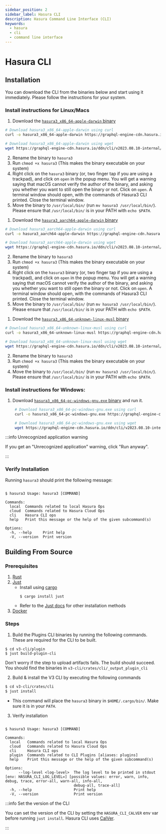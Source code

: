 ```yaml
---
sidebar_position: 2
sidebar_label: Hasura CLI
description: Hasura Command Line Interface (CLI)
keywords:
  - hasura
  - cli
  - command line interface
---
```



# Hasura CLI

## Installation

You can download the CLI from the binaries below and start using it immediately. Please follow the instructions for your
system.

### Install instructions for Linux/Macs

<Tabs groupId="os-preference" className="api-tabs">

<TabItem value="intel" label="Intel Macs">

1. Download the
   [`hasura3_x86_64-apple-darwin` binary](https://graphql-engine-cdn.hasura.io/ddn/cli/v2023.08.10-internal/hasura3_x86_64-apple-darwin)

```bash
# Download hasura3_x86_64-apple-darwin using curl
curl -o hasura3_x86_64-apple-darwin https://graphql-engine-cdn.hasura.io/ddn/cli/v2023.08.10-internal/hasura3_x86_64-apple-darwin

# Download hasura3_x86_64-apple-darwin using wget
wget https://graphql-engine-cdn.hasura.io/ddn/cli/v2023.08.10-internal/hasura3_x86_64-apple-darwin
```

2. Rename the binary to `hasura3`
3. Run `chmod +x hasura3` (This makes the binary executable on your system)
4. Right click on the `hasura3` binary (or, two finger tap if you are using a trackpad), and click on `open` in the
   popup menu. You will get a warning saying that macOS cannot verify the author of the binary, and asking you whether
   you want to still open the binary or not. Click on `open`. A terminal window should open, with the commands of
   Hasura3 CLI printed. Close the terminal window.
5. Move the binary to `/usr/local/bin/` (run `mv hasura3 /usr/local/bin/`). Please ensure that `/usr/local/bin/` is in
   your PATH with `echo $PATH`.

</TabItem>

<TabItem value="silicon" label="M1 / M2 Macs">

1. Download the
   [`hasura3_aarch64-apple-darwin` binary](https://graphql-engine-cdn.hasura.io/ddn/cli/v2023.08.10-internal/hasura3_aarch64-apple-darwin)

```bash
# Download hasura3_aarch64-apple-darwin using curl
curl -o hasura3_aarch64-apple-darwin https://graphql-engine-cdn.hasura.io/ddn/cli/v2023.08.10-internal/hasura3_aarch64-apple-darwin

# Download hasura3_aarch64-apple-darwin using wget
wget https://graphql-engine-cdn.hasura.io/ddn/cli/v2023.08.10-internal/hasura3_aarch64-apple-darwin
```

2. Rename the binary to `hasura3`
3. Run `chmod +x hasura3` (This makes the binary executable on your system)
4. Right click on the `hasura3` binary (or, two finger tap if you are using a trackpad), and click on `open` in the
   popup menu. You will get a warning saying that macOS cannot verify the author of the binary, and asking you whether
   you want to still open the binary or not. Click on `open`. A terminal window should open, with the commands of
   Hasura3 CLI printed. Close the terminal window.
5. Move the binary to `/usr/local/bin/` (run `mv hasura3 /usr/local/bin/`). Please ensure that `/usr/local/bin/` is in
   your PATH with `echo $PATH`.

</TabItem>

<TabItem value="linux" label="Linux">

1. Download the
   [`hasura3_x86_64-unknown-linux-musl` binary](https://graphql-engine-cdn.hasura.io/ddn/cli/v2023.08.10-internal/hasura3_x86_64-unknown-linux-musl)

```bash
# Download hasura3_x86_64-unknown-linux-musl using curl
curl -o hasura3_x86_64-unknown-linux-musl https://graphql-engine-cdn.hasura.io/ddn/cli/v2023.08.10-internal/hasura3_x86_64-unknown-linux-musl

# Download hasura3_x86_64-unknown-linux-musl using wget
wget https://graphql-engine-cdn.hasura.io/ddn/cli/v2023.08.10-internal/hasura3_x86_64-unknown-linux-musl
```

2. Rename the binary to `hasura3`
3. Run `chmod +x hasura3` (This makes the binary executable on your system)
4. Move the binary to `/usr/local/bin/` (run `mv hasura3 /usr/local/bin/`). Please ensure that `/usr/local/bin/` is in
   your PATH with `echo $PATH`.

</TabItem>
</Tabs>

### Install instructions for Windows:

1. Download
   [`hasura3_x86_64-pc-windows-gnu.exe` binary](https://graphql-engine-cdn.hasura.io/ddn/cli/v2023.08.10-internal/hasura3_x86_64-pc-windows-gnu.exe)
   and run it.

   ```bash
    # Download hasura3_x86_64-pc-windows-gnu.exe using curl
    curl -o hasura3_x86_64-pc-windows-gnu.exe https://graphql-engine-cdn.hasura.io/ddn/cli/v2023.08.10-internal/hasura3_x86_64-pc-windows-gnu.exe

    # Download hasura3_x86_64-pc-windows-gnu.exe using wget
    wget https://graphql-engine-cdn.hasura.io/ddn/cli/v2023.08.10-internal/hasura3_x86_64-pc-windows-gnu.exe
   ```

:::info Unrecognized application warning

If you get an "Unrecognized application" warning, click "Run anyway".

:::

### Verify Installation

Running `hasura3` should print the following message:

```

$ hasura3 Usage: hasura3 [COMMAND]

Commands:
  local  Commands related to local Hasura Ops
  cloud  Commands related to Hasura Cloud Ops
  cli    Hasura CLI ops
  help   Print this message or the help of the given subcommand(s)

Options:
  -h, --help     Print help
  -V, --version  Print version

```

## Building From Source

### Prerequisites

1. [Rust](https://rustup.rs/)
2. [Just](https://just.systems/)
   - Install using [cargo](https://doc.rust-lang.org/cargo/)
     ```
     $ cargo install just
     ```
   - Refer to the [Just docs](https://just.systems/man/en/chapter_3.html) for other installation methods
3. [Docker](https://docs.docker.com/engine/install/)

### Steps

1. Build the Plugins CLI binaries by running the following commands. These are required for the CLI to be built. 
```
$ cd v3-cli/plugin
$ just build-plugin-cli
```
Don't worry if the step to upload artifacts fails. The build should succeed. You should find the binaries in `v3-cli/crates/cli/_output_plugin_cli`

2. Build & install the V3 CLI by executing the following commands

```bash
$ cd v3-cli/crates/cli
$ just install

```

- This command will place the `hasura3` binary in `$HOME/.cargo/bin/`. Make sure it is in your `PATH`.

3. Verify installation

```text

$ hasura3 Usage: hasura3 [COMMAND]

Commands:
  local   Commands related to local Hasura Ops
  cloud   Commands related to Hasura Cloud Ops
  cli     Hasura CLI ops
  plugin  Commands related to CLI Plugins [aliases: plugins]
  help    Print this message or the help of the given subcommand(s)

Options:
      --log-level <log-level>  The log level to be printed in stdout [env: HASURA_CLI_LOG_LEVEL=] [possible values: error, warn, info, debug, trace, error-all, warn-all, info-all,
                               debug-all, trace-all]
  -h, --help                   Print help
  -V, --version                Print version

```

:::info Set the version of the CLI

You can set the version of the CLI by setting the `HASURA_CLI_CALVER` env var before running `just install`. Hasura CLI
uses [CalVer](https://calver.org/).

:::
